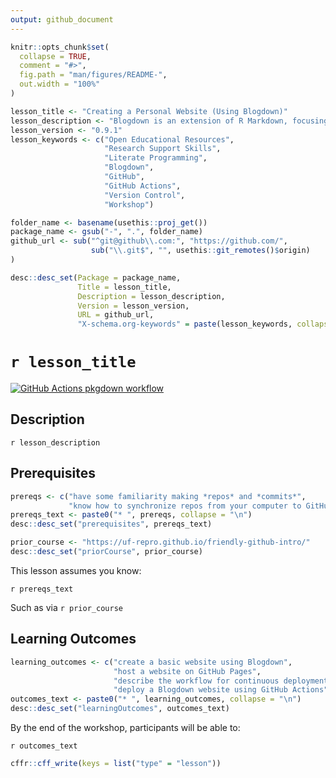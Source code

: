```yaml
---
output: github_document
---
```


<!-- README.md is generated from README.Rmd. Please edit that file -->

```r
knitr::opts_chunk$set(
  collapse = TRUE,
  comment = "#>",
  fig.path = "man/figures/README-",
  out.width = "100%"
)
```

```r

lesson_title <- "Creating a Personal Website (Using Blogdown)"
lesson_description <- "Blogdown is an extension of R Markdown, focusing on creating websites. This workshop will operate as a _Getting Started_ guide for creating a website in Blogdown, using GitHub Pages to host the website, and GitHub Actions for continuous deployment."
lesson_version <- "0.9.1"
lesson_keywords <- c("Open Educational Resources", 
                     "Research Support Skills", 
                     "Literate Programming",
                     "Blogdown", 
                     "GitHub", 
                     "GitHub Actions", 
                     "Version Control", 
                     "Workshop")

folder_name <- basename(usethis::proj_get())
package_name <- gsub("-", ".", folder_name)
github_url <- sub("^git@github\\.com:", "https://github.com/", 
                  sub("\\.git$", "", usethis::git_remotes()$origin)
)

desc::desc_set(Package = package_name, 
               Title = lesson_title, 
               Description = lesson_description, 
               Version = lesson_version, 
               URL = github_url, 
               "X-schema.org-keywords" = paste(lesson_keywords, collapse = ", "))
```

# `r lesson_title`

<!-- badges: start -->

[![GitHub Actions pkgdown workflow](https://github.com/uf-repro/blogdown-website-intro/workflows/pkgdown/badge.svg)](https://github.com/uf-repro/blogdown-website-intro/actions?query=workflow%3Apkgdown)

<!-- badges: end -->

## Description

`r lesson_description`

## Prerequisites
```r
prereqs <- c("have some familiarity making *repos* and *commits*", 
             "know how to synchronize repos from your computer to GitHub")
prereqs_text <- paste0("* ", prereqs, collapse = "\n")
desc::desc_set("prerequisites", prereqs_text)

prior_course <- "https://uf-repro.github.io/friendly-github-intro/"
desc::desc_set("priorCourse", prior_course)
```

This lesson assumes you know:

`r prereqs_text`

Such as via `r prior_course`

## Learning Outcomes

```r
learning_outcomes <- c("create a basic website using Blogdown",
                       "host a website on GitHub Pages", 
                       "describe the workflow for continuous deployment", 
                       "deploy a Blogdown website using GitHub Actions")
outcomes_text <- paste0("* ", learning_outcomes, collapse = "\n")
desc::desc_set("learningOutcomes", outcomes_text)
```

By the end of the workshop, participants will be able to:

`r outcomes_text`


```r
cffr::cff_write(keys = list("type" = "lesson"))
```
